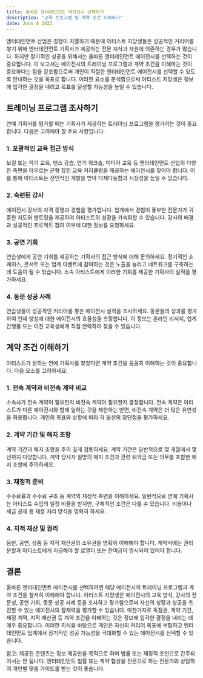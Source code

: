 ```yaml
---
title: 올바른 엔터테인먼트 에이전시 선택하기
description: "교육 프로그램 및 계약 조건 이해하기"
date: June 8 2023
---
```


엔터테인먼트 산업은 경쟁이 치열하기 때문에 아티스트 지망생들은 성공적인 커리어를 쌓기 위해 엔터테인먼트 기획사가 제공하는 전문 지식과 자원에 의존하는 경우가 많습니다. 하지만 장기적인 성공을 위해서는 올바른 엔터테인먼트 에이전시를 선택하는 것이 중요합니다. 이 보고서는 에이전시의 트레이닝 프로그램과 계약 조건을 이해하는 것이 중요하다는 점을 강조함으로써 개인이 적절한 엔터테인먼트 에이전시를 선택할 수 있도록 안내하는 것을 목표로 합니다. 이러한 요소를 분석함으로써 아티스트 지망생은 정보에 입각한 결정을 내리고 목표를 달성할 가능성을 높일 수 있습니다.
## 트레이닝 프로그램 조사하기
연예 기획사를 평가할 때는 기획사가 제공하는 트레이닝 프로그램을 평가하는 것이 중요합니다. 다음은 고려해야 할 주요 사항입니다:

### 1. 포괄적인 교육 접근 방식
보컬 또는 악기 교육, 댄스 강습, 연기 워크숍, 미디어 교육 등 엔터테인먼트 산업의 다양한 측면을 아우르는 균형 잡힌 교육 커리큘럼을 제공하는 에이전시를 찾아야 합니다. 이를 통해 아티스트는 전인적인 개발을 받아 다재다능함과 시장성을 높일 수 있습니다.

### 2. 숙련된 강사
에이전시 강사의 자격 증명과 경험을 평가합니다. 업계에서 경험이 풍부한 전문가가 귀중한 지도와 멘토링을 제공하여 아티스트의 성장을 가속화할 수 있습니다. 강사의 배경과 성공적인 프로젝트 참여 여부에 대한 정보를 요청하세요.

### 3. 공연 기회
연습생에게 공연 기회를 제공하는 기획사의 접근 방식에 대해 문의하세요. 정기적인 쇼케이스, 콘서트 또는 업계 이벤트에 참여하는 것은 노출을 늘리고 네트워크를 구축하는 데 도움이 될 수 있습니다. 소속 아티스트에게 이러한 기회를 제공한 기획사의 실적을 평가하세요.

### 4. 동문 성공 사례
연습생들이 성공적인 커리어를 쌓은 에이전시 실적을 조사하세요. 동문들의 성과를 평가하여 인재 양성에 대한 에이전시의 효율성을 측정합니다. 이 정보는 온라인 리서치, 업계 간행물 또는 이전 교육생에게 직접 연락하여 찾을 수 있습니다.

## 계약 조건 이해하기
아티스트가 원하는 연예 기획사를 찾았다면 계약 조건을 꼼꼼히 이해하는 것이 중요합니다. 다음 요소를 고려하세요:

### 1. 전속 계약과 비전속 계약 비교
소속사가 전속 계약이 필요한지 비전속 계약이 필요한지 결정합니다. 전속 계약은 아티스트가 다른 에이전시와 함께 일하는 것을 제한하는 반면, 비전속 계약은 더 많은 유연성을 허용합니다. 개인의 목표와 상황에 따라 각 옵션의 장단점을 평가하세요.

### 2. 계약 기간 및 해지 조항
계약 기간과 해지 조항을 주의 깊게 검토하세요. 계약 기간은 일반적으로 몇 개월에서 몇 년까지 다양합니다. 계약 당사자 일방의 해지 조건과 관련 위약금 또는 의무를 포함한 해지 조항에 주의하세요.

### 3. 재정적 준비
수수료율과 수수료 구조 등 계약의 재정적 측면을 이해하세요. 일반적으로 연예 기획사는 아티스트 수입의 일정 비율을 받지만, 구체적인 조건은 다를 수 있습니다. 비용이나 세금 공제 등 재정 처리 방식을 명확히 하세요.

### 4. 지적 재산 및 권리
음반, 공연, 상품 등 지적 재산권의 소유권을 명확히 이해해야 합니다. 계약서에는 권리 분할과 아티스트에게 지급해야 할 로열티 또는 잔여금이 명시되어 있어야 합니다.

## 결론
올바른 엔터테인먼트 에이전시를 선택하려면 해당 에이전시의 트레이닝 프로그램과 계약 조건을 철저히 이해해야 합니다. 아티스트 지망생은 에이전시의 교육 방식, 강사의 전문성, 공연 기회, 동문 성공 사례 등을 조사하고 평가함으로써 자신의 성장과 성공을 촉진할 수 있는 에이전시의 잠재력을 평가할 수 있습니다. 마찬가지로 독점권, 계약 기간, 재정 계약, 지적 재산권 등 계약 조건을 이해하는 것은 정보에 입각한 결정을 내리는 데 매우 중요합니다. 이러한 지식을 바탕으로 개인은 자신의 커리어 목표에 부합하고 엔터테인먼트 업계에서 장기적인 성공 가능성을 극대화할 수 있는 에이전시를 선택할 수 있습니다.

참고: 제공된 콘텐츠는 정보 제공만을 목적으로 하며 법률 또는 재정적 조언으로 간주되어서는 안 됩니다. 엔터테인먼트 법률 또는 계약 협상을 전문으로 하는 전문가와 상담하여 개인별 맞춤 가이드를 받는 것이 좋습니다.